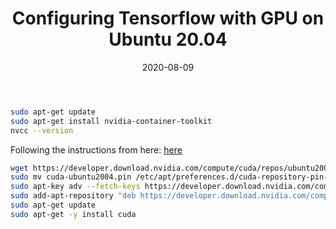 ---
path: '/blog/tensorflow-gpu-ubuntu'
date: '2020-08-09'
title: 'Configuring Tensorflow with GPU on Ubuntu 20.04'
---

```bash
sudo apt-get update
sudo apt-get install nvidia-container-toolkit
nvcc --version
```

Following the instructions from here: [here](https://developer.nvidia.com/cuda-downloads)

```bash
wget https://developer.download.nvidia.com/compute/cuda/repos/ubuntu2004/x86_64/cuda-ubuntu2004.pin
sudo mv cuda-ubuntu2004.pin /etc/apt/preferences.d/cuda-repository-pin-600
sudo apt-key adv --fetch-keys https://developer.download.nvidia.com/compute/cuda/repos/ubuntu2004/x86_64/7fa2af80.pub
sudo add-apt-repository "deb https://developer.download.nvidia.com/compute/cuda/repos/ubuntu2004/x86_64/ /"
sudo apt-get update
sudo apt-get -y install cuda
```

